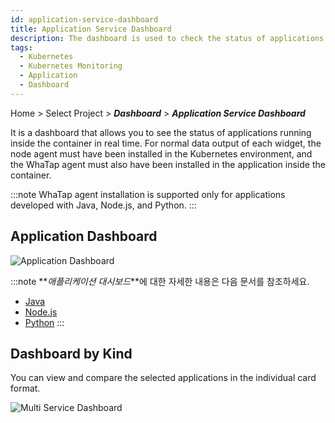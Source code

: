 ```yaml
---
id: application-service-dashboard
title: Application Service Dashboard
description: The dashboard is used to check the status of applications running in the container.
tags:
  - Kubernetes
  - Kubernetes Monitoring
  - Application
  - Dashboard
---
```


Home > Select Project > **_Dashboard_** > **_Application Service Dashboard_**

It is a dashboard that allows you to see the status of applications running inside the container in real time. For normal data output of each widget, the node agent must have been installed in the Kubernetes environment, and the WhaTap agent must also have been installed in the application inside the container. 

:::note
WhaTap agent installation is supported only for applications developed with Java, Node.js, and Python.
:::

## Application Dashboard

![Application Dashboard](https://img.whatap.io/media/images/whatap_kubernetes_application_service_dashboard_app.png)

:::note
**_애플리케이션 대시보드_**에 대한 자세한 내용은 다음 문서를 참조하세요.

-   [Java](../java/dashboard-intro)
-   [Node.js](../nodejs/dashboard-intro)
-   [Python](../python/dashboard-intro)
:::

## Dashboard by Kind

You can view and compare the selected applications in the individual card format.

![Multi Service Dashboard](https://img.whatap.io/media/images/whatap_kubernetes_application_service_dashboard_multiservice.png)
